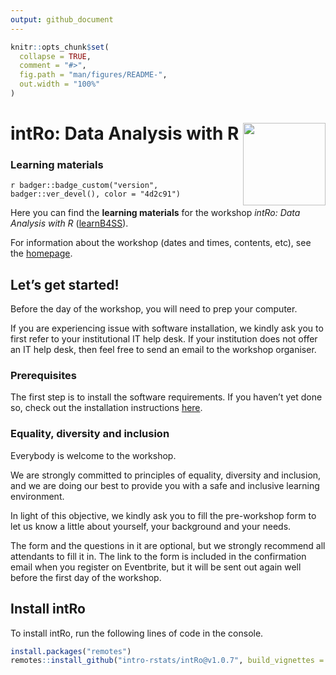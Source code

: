 ```yaml
---
output: github_document
---
```


<!-- README.md is generated from README.Rmd. Please edit that file -->

```r
knitr::opts_chunk$set(
  collapse = TRUE,
  comment = "#>",
  fig.path = "man/figures/README-",
  out.width = "100%"
)
```

# intRo: Data Analysis with R <a href='https://intro-rstats.github.io/intRo'><img src='man/figures/logo.png' align="right" height="132" /></a>

### Learning materials

<!-- badges: start -->
`r badger::badge_custom("version", badger::ver_devel(), color = "4d2c91")`
<!-- badges: end -->

Here you can find the **learning materials** for the workshop *intRo: Data Analysis with R* ([learnB4SS](https://learnb4ss.github.io)).

For information about the workshop (dates and times, contents, etc), see the [homepage](https://intro-rstats.github.io).

## Let's get started!

Before the day of the workshop, you will need to prep your computer.

If you are experiencing issue with software installation, we kindly ask you to first refer to your institutional IT help desk.
If your institution does not offer an IT help desk, then feel free to send an email to the workshop organiser.

### Prerequisites

The first step is to install the software requirements.
If you haven't yet done so, check out the installation instructions [here](https://intro-rstats.github.io/intRo/articles/get-started.html).

### Equality, diversity and inclusion

Everybody is welcome to the workshop.

We are strongly committed to principles of equality, diversity and inclusion, and we are doing our best to provide you with a safe and inclusive learning environment.

In light of this objective, we kindly ask you to fill the pre-workshop form to let us know a little about yourself, your background and your needs.

The form and the questions in it are optional, but we strongly recommend all attendants to fill it in.
The link to the form is included in the confirmation email when you register on Eventbrite, but it will be sent out again well before the first day of the workshop.

## Install intRo

To install intRo, run the following lines of code in the console.

```r
install.packages("remotes")
remotes::install_github("intro-rstats/intRo@v1.0.7", build_vignettes = TRUE)
```


